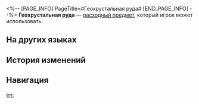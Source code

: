 <%-- [PAGE_INFO]
PageTitle=#Геохрустальная руда#
[END_PAGE_INFO] --%>
{{Расходный предмет Инфобокс
|id          = 408440
|Изображения = Предмет Геохрустальная руда.png
|Тип         = Расходные предметы энергии
|Редкость    = 2
|Эффект      = Восстанавливает 30% энергии выбранному союзнику.
|Описание    = По легендам Амфореуса, эта руда добывается из священного тела Геориоса. Будучи частью титана земли, она излучает слабое сияние, несущее в себе отголоски божества. Горцы часто изготавливают из неё различные украшения в знак уважения к титану.
|Рецепт      = 
|Источник1   = [[Караван геозавров (странствующий торговец)]]
|Источник2   = 
|Источник3   = 
}}
{{Описание|''- Если приложить к уху, можно услышать дыхание Геориоса...''<br />''- Ну не знаю, мне это как-то больше напоминает храп.''}}
'''Геохрустальная руда''' — [[расходный предмет]], который игрок может использовать.

==На других языках==
{{На других языках
|en   = Earth Crystal Ore
|zhs  = 大地晶矿
|zht  = 大地晶礦
|ja   = 大地水晶の鉱石
|ko   = 대지의 수정 광석
|es   = Mineral de cristal terrestre
|fr   = Minerai de géocristal
|ru   = Геохрустальная руда
|th   = แร่ผลึกปฐพี
|vi   = Quặng Đại Địa
|de   = Erdkristall-Erz
|id   = Earth Crystal Ore
|pt   = Minério de Cristal da Terra
}}

==История изменений==
{{История изменений|3.5}}

==Навигация==
{{Расходные предметы Навбокс}}

[[en:]]